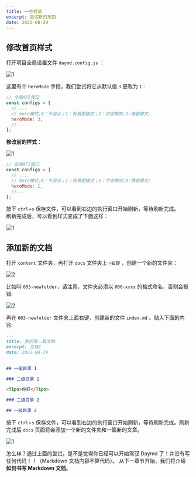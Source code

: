 ```yaml
---
title: 一些尝试
excerpt: 尝试新的东西
date: 2022-08-29
---
```


## 修改首页样式

打开项目全局设置文件 `daymd.config.js` ：

![1](https://jetzihan-img.oss-cn-beijing.aliyuncs.com/blog/1661770595451.png)

这里有个 `heroMode` 字段，我们尝试将它从默认值 `3` 更改为 `1` :

```js title="修改前"
// 全局API接口
const configs = {
  // ...
  // hero模式,0：不显示；1：背景图模式；2：宇宙模式;3:博客模式;
  heroMode: 3,
  //...
};
```

**修改前的样式**：

![1](https://jetzihan-img.oss-cn-beijing.aliyuncs.com/blog/20220829190438.png)

```js title="修改后"
// 全局API接口
const configs = {
  // ...
  // hero模式,0：不显示；1：背景图模式；2：宇宙模式;3:博客模式;
  heroMode: 1,
  //...
};
```

按下 `ctrl`+`s` 保存文件，可以看到右边的执行窗口开始刷新，等待刷新完成。  
刷新完成后，可以看到样式变成了下面这样：

![1](https://jetzihan-img.oss-cn-beijing.aliyuncs.com/blog/20220829190246.png)

## 添加新的文档

打开 `content` 文件夹，再打开 `docs` 文件夹上 `🖱右键` ，创建一个新的文件夹：

![2](https://jetzihan-img.oss-cn-beijing.aliyuncs.com/blog/1661771467762.png)

比如叫 `003-newfolder`，请注意，文件夹必须以 `000-xxxx` 的格式命名，否则会报错:

![2](https://jetzihan-img.oss-cn-beijing.aliyuncs.com/blog/1661771530648.png)

再在 `003-newfolder` 文件夹上面右键，创建新的文件 `index.md` 。贴入下面的内容:

```md
---
title: 我的第一篇文档
excerpt: 文档1
date: 2022-08-29
---

## 一级目录 1

### 二级目录 1

<Tips>你好</Tips>

### 二级目录 2

## 一级目录 2
```

按下 `ctrl`+`s` 保存文件，可以看到右边的执行窗口开始刷新，等待刷新完成。刷新完成后 `docs` 页面将会添加一个新的文件夹和一篇新的文章。

![1](https://jetzihan-img.oss-cn-beijing.aliyuncs.com/blog/20220829195336.png)

怎么样？通过上面的尝试，是不是觉得你已经可以开始驾驭 Daymd 了！并没有写任何代码！！（Markdown 文档内容不算代码）。
从下一章节开始，我们将介绍**如何书写 Markdown 文档**。
